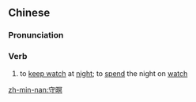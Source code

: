 ==Chinese==
{{zh-forms}}

===Pronunciation===
{{zh-pron
|mn=kh:chiú-mê/qz,xm,tp:chiú-mî/zz:chiú-mêe
|cat=v
}}

===Verb===
{{zh-verb}}

# {{lb|zh|Min Nan}} to [[keep watch]] at [[night]]; to [[spend]] the night on [[watch]]

[[zh-min-nan:守暝]]